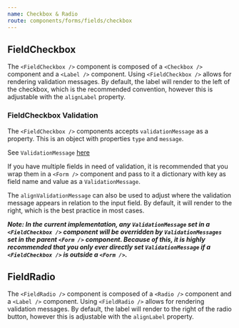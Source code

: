 ```yaml
---
name: Checkbox & Radio
route: components/forms/fields/checkbox
---
```



## FieldCheckbox

<ComponentDetail
  of="FieldCheckbox"
  status="experimental"
  figmaURL="file/2MG6DoSjk4IaLnjjFCnKFf/Forms"
/>

The `<FieldCheckbox />` component is composed of a `<Checkbox />` component and a `<Label />` component. Using `<FieldCheckbox />` allows for rendering validation messages. By default, the label will render to the left of the checkbox, which is the recommended convention, however this is adjustable with the `alignLabel` property.

<Playground>
  <FieldCheckbox name="box" label="Box" />
  <FieldCheckbox name="box-2" label="Box 2" alignLabel="left" />
  <FieldCheckbox name="requiredField" label="A required field" required />
  <FieldCheckbox
    name="normal-label"
    label="Normal Label"
    labelFontWeight="normal"
    alignLabel="right"
  />
</Playground>

### FieldCheckbox Validation

The `<FieldCheckbox />` components accepts `validationMessage` as a property. This is an object with properties `type` and `message`.

See `ValidationMessage` [here](/#!/ValidationMessage)

If you have multiple fields in need of validation, it is recommended that you wrap them in a `<Form />` component and pass to it a dictionary with key as field name and value as a `ValidationMessage`.

The `alignValidationMessage` can also be used to adjust where the validation message appears in relation to the input field. By default, it will render to the right, which is the best practice in most cases.

**_Note: In the current implementation, any `ValidationMessage` set in a `<FieldCheckbox />` component will be overridden by `ValidationMessages` set in the parent `<Form />` component. Because of this, it is highly recommended that you only ever directly set `ValidationMessage` if a `<FieldCheckbox />` is outside a `<Form />`._**

<Playground>
  <FieldCheckbox
    name="someBox"
    label="Some Box"
    validationMessage={{ type: 'error', message: 'This is an error' }}
  />
</Playground>

## FieldRadio

<ComponentDetail of="FieldRadio" figmaURL="file/2MG6DoSjk4IaLnjjFCnKFf/Forms" />

The `<FieldRadio />` component is composed of a `<Radio />` component and a `<Label />` component. Using `<FieldRadio />` allows for rendering validation messages. By default, the label will render to the right of the radio button, however this is adjustable with the `alignLabel` property.

<Playground>
  <FieldRadio name="radio" label="Radio" />
  <FieldRadio name="radio" label="Radio 2" alignLabel="left" />
  <FieldRadio
    name="radio"
    label="Radio 3"
    labelFontWeight="normal"
    alignLabel="right"
  />
</Playground>
